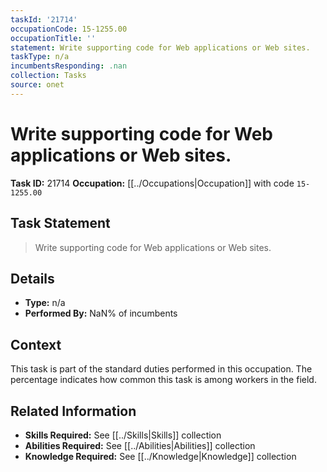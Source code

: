 ```yaml
---
taskId: '21714'
occupationCode: 15-1255.00
occupationTitle: ''
statement: Write supporting code for Web applications or Web sites.
taskType: n/a
incumbentsResponding: .nan
collection: Tasks
source: onet
---
```

# Write supporting code for Web applications or Web sites.

**Task ID:** 21714
**Occupation:** [[../Occupations|Occupation]] with code `15-1255.00`

## Task Statement

> Write supporting code for Web applications or Web sites.

## Details

- **Type:** n/a
- **Performed By:** NaN% of incumbents

## Context

This task is part of the standard duties performed in this occupation. The percentage indicates how common this task is among workers in the field.

## Related Information

- **Skills Required:** See [[../Skills|Skills]] collection
- **Abilities Required:** See [[../Abilities|Abilities]] collection
- **Knowledge Required:** See [[../Knowledge|Knowledge]] collection
